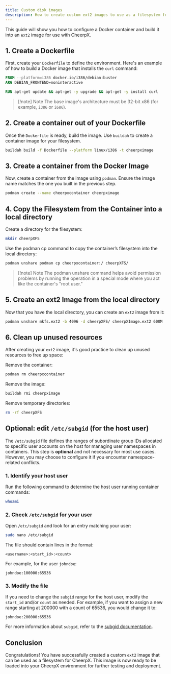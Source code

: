 ```yaml
---
title: Custom disk images
description: How to create custom ext2 images to use as a filesystem for CheerpX
---
```


This guide will show you how to configure a Docker container and build it into an `ext2` image for use with CheerpX.

## 1. Create a Dockerfile

First, create your `Dockerfile` to define the environment. Here's an example of how to build a Docker image that installs the `curl` command:

```dockerfile
FROM --platform=i386 docker.io/i386/debian:buster
ARG DEBIAN_FRONTEND=noninteractive

RUN apt-get update && apt-get -y upgrade && apt-get -y install curl
```

> [!note] Note
> The base image's architecture must be 32-bit x86 (for example, `i386` or `i686`).

## 2. Create a container out of your Dockerfile

Once the `Dockerfile` is ready, build the image. Use `buildah` to create a container image for your filesystem.

```bash
buildah build -f Dockerfile --platform linux/i386 -t cheerpximage
```

## 3. Create a container from the Docker Image

Now, create a container from the image using `podman`. Ensure the image name matches the one you built in the previous step.

```bash
podman create --name cheerpxcontainer cheerpximage
```

## 4. Copy the Filesystem from the Container into a local directory

Create a directory for the filesystem:

```bash
mkdir cheerpXFS
```

Use the podman cp command to copy the container’s filesystem into the local directory:

```bash
podman unshare podman cp cheerpxcontainer:/ cheerpXFS/
```

> [!note] Note
> The podman unshare command helps avoid permission problems by running the operation in a special mode where you act like the container's "root user."

## 5. Create an ext2 Image from the local directory

Now that you have the local directory, you can create an `ext2` image from it:

```bash
podman unshare mkfs.ext2 -b 4096 -d cheerpXFS/ cheerpXImage.ext2 600M
```

## 6. Clean up unused resources

After creating your `ext2` image, it's good practice to clean up unused resources to free up space:

Remove the container:

```bash
podman rm cheerpxcontainer
```

Remove the image:

```bash
buildah rmi cheerpximage
```

Remove temporary directories:

```bash
rm -rf cheerpXFS
```

## Optional: edit `/etc/subgid` (for the host user)

The `/etc/subgid` file defines the ranges of subordinate group IDs allocated to specific user accounts on the host for managing user namespaces in containers. This step is **optional** and not necessary for most use cases. However, you may choose to configure it if you encounter namespace-related conflicts.

### 1. Identify your host user

Run the following command to determine the host user running container commands:

```bash
whoami
```

### 2. Check `/etc/subgid` for your user

Open `/etc/subgid` and look for an entry matching your user:

```bash
sudo nano /etc/subgid
```

The file should contain lines in the format:

```
<username>:<start_id>:<count>
```

For example, for the user `johndoe`:

```
johndoe:100000:65536
```

### 3. Modify the file

If you need to change the `subgid` range for the host user, modify the `start_id` and/or `count` as needed. For example, if you want to assign a new range starting at 200000 with a count of 65536, you would change it to:

```
johndoe:200000:65536
```

For more information about `subgid`, refer to the [subgid documentation](https://man7.org/linux/man-pages/man5/subgid.5.html).

## Conclusion

Congratulations! You have successfully created a custom `ext2` image that can be used as a filesystem for CheerpX. This image is now ready to be loaded into your CheerpX environment for further testing and deployment.
